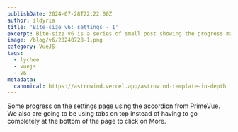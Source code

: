 ```yaml
---
publishDate: 2024-07-28T22:22:00Z
author: ildyria
title: 'Bite-size v6: settings - 1'
excerpt: Bite-size v6 is a series of small post showing the progress made on the development of the future version of Lychee.
image: /blog/v6/20240728-1.png
category: VueJS
tags:
  - lychee
  - vuejs
  - v6
metadata:
  canonical: https://astrowind.vercel.app/astrowind-template-in-depth
---
```

Some progress on the settings page using the accordion from PrimeVue.
We also are going to be using tabs on top instead of having to go completely at the bottom of the page to click on More.
